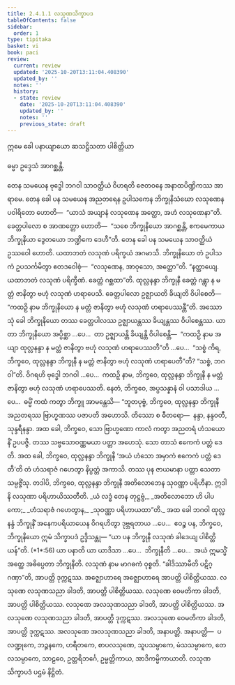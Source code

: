 ```yaml
---
title: 2.4.1.1 လသုဏသိက္ခာပဒ
tableOfContents: false
sidebar:
  order: 1
type: tipitaka
basket: vi
book: paci
review:
  current: review
  updated: '2025-10-20T13:11:04.408390'
  updated_by: ''
  notes: ''
  history:
  - state: review
    date: '2025-10-20T13:11:04.408390'
    updated_by: ''
    notes: ''
    previous_state: draft
---
```



<DynamicBreadcrumb />


<ReviewStatus review={frontmatter.review} showDetails={true} />

<HypothesisAnnotation frontmatter={frontmatter} />


<Paragraph number="2565" type="center" book="paci">
ဣမေ ခေါ ပနာယျာယော ဆသဋ္ဌိသတာ ပါစိတ္တိယာ

  
ဓမ္မာ ဥဒ္ဒေသံ အာဂစ္ဆန္တိ.


</Paragraph>

<Division number="793" book="paci" e="ch" v="2" p="339">

<Paragraph number="2566" book="paci">
တေန သမယေန ဗုဒ္ဓေါ ဘဂဝါ သာဝတ္ထိယံ ဝိဟရတိ ဇေတဝနေ အနာထပိဏ္ဍိကဿ အာရာမေ. တေန ခေါ ပန သမယေန အညတရေန ဥပါသကေန ဘိက္ခုနိသံဃော လသုဏေန ပဝါရိတော ဟောတိ—  “ယာသံ အယျာနံ လသုဏေန အတ္ထော, အဟံ လသုဏေနာ”တိ. ခေတ္တပါလော စ အာဏတ္တော ဟောတိ—  “သစေ ဘိက္ခုနိယော အာဂစ္ဆန္တိ, ဧကမေကာယ ဘိက္ခုနိယာ ဒွေတယော ဘဏ္ဍိကေ ဒေဟီ”တိ. တေန ခေါ ပန သမယေန သာဝတ္ထိယံ ဥဿဝေါ ဟောတိ. ယထာဘတံ လသုဏံ ပရိက္ခယံ အဂမာသိ. ဘိက္ခုနိယော တံ ဥပါသကံ ဥပသင်္ကမိတွာ ဧတဒဝေါစုံ—  “လသုဏေန, အာဝုသော, အတ္ထော”တိ. “နတ္ထာယျေ. ယထာဘတံ လသုဏံ ပရိက္ခီဏံ. ခေတ္တံ ဂစ္ဆထာ”တိ. ထုလ္လနန္ဒာ ဘိက္ခုနီ ခေတ္တံ ဂန္တွာ န မတ္တံ ဇာနိတွာ ဗဟုံ လသုဏံ ဟရာပေသိ. ခေတ္တပါလော ဥဇ္ဈာယတိ ခိယျတိ ဝိပါစေတိ—  “ကထဉှိ နာမ ဘိက္ခုနိယော န မတ္တံ ဇာနိတွာ ဗဟုံ လသုဏံ ဟရာပေဿန္တီ”တိ.
</Paragraph>

<Paragraph number="2567" book="paci">
အဿောသုံ ခေါ ဘိက္ခုနိယော တဿ ခေတ္တပါလဿ ဥဇ္ဈာယန္တဿ ခိယျန္တဿ ဝိပါစေန္တဿ. ယာ တာ ဘိက္ခုနိယော အပ္ပိစ္ဆာ …ပေ…  တာ ဥဇ္ဈာယန္တိ ခိယျန္တိ ဝိပါစေန္တိ—  “ကထဉှိ နာမ အယျာ ထုလ္လနန္ဒာ န မတ္တံ ဇာနိတွာ ဗဟုံ လသုဏံ ဟရာပေဿတီ”တိ …ပေ…  “သစ္စံ ကိရ, ဘိက္ခဝေ, ထုလ္လနန္ဒာ ဘိက္ခုနီ န မတ္တံ ဇာနိတွာ ဗဟုံ လသုဏံ ဟရာပေတီ”တိ? “သစ္စံ, ဘဂဝါ”တိ. ဝိဂရဟိ ဗုဒ္ဓေါ ဘဂဝါ …ပေ…  ကထဉှိ နာမ, ဘိက္ခဝေ, ထုလ္လနန္ဒာ ဘိက္ခုနီ န မတ္တံ ဇာနိတွာ ဗဟုံ လသုဏံ ဟရာပေဿတိ. နေတံ, ဘိက္ခဝေ, အပ္ပသန္နာနံ ဝါ ပသာဒါယ …ပေ…  ဓမ္မိံ ကထံ ကတွာ ဘိက္ခူ အာမန္တေသိ—
</Paragraph>

<Paragraph number="2568" book="paci">
“ဘူတပုဗ္ဗံ, ဘိက္ခဝေ, ထုလ္လနန္ဒာ ဘိက္ခုနီ အညတရဿ ဗြာဟ္မဏဿ ပဇာပတိ အဟောသိ. တိဿော စ ဓီတရော—  နန္ဒာ, နန္ဒဝတီ, သုန္ဒရီနန္ဒာ. အထ ခေါ, ဘိက္ခဝေ, သော ဗြာဟ္မဏော ကာလံ ကတွာ အညတရံ ဟံသယောနိံ ဥပပဇ္ဇိ. တဿ သဗ္ဗသောဝဏ္ဏမယာ ပတ္တာ အဟေသုံ. သော တာသံ ဧကေကံ ပတ္တံ ဒေတိ. အထ ခေါ, ဘိက္ခဝေ, ထုလ္လနန္ဒာ ဘိက္ခုနီ ‘အယံ ဟံသော အမှာကံ ဧကေကံ ပတ္တံ ဒေတီ’တိ တံ ဟံသရာဇံ ဂဟေတွာ နိပ္ပတ္တံ အကာသိ. တဿ ပုန ဇာယမာနာ ပတ္တာ သေတာ သမ္ပဇ္ဇိံသု. တဒါပိ, ဘိက္ခဝေ, ထုလ္လနန္ဒာ ဘိက္ခုနီ အတိလောဘေန သုဝဏ္ဏာ ပရိဟီနာ. ဣဒါနိ လသုဏာ ပရိဟာယိဿတီတိ.
</Paragraph>

<Paragraph number="2569" type="verses" book="paci">
_ယံ လဒ္ဓံ တေန တုဋ္ဌဗ္ဗံ,_  
_အတိလောဘော ဟိ ပါပကော;_  
_ဟံသရာဇံ ဂဟေတွာန,_  
_သုဝဏ္ဏာ ပရိဟာယထာ”တိ._  

</Paragraph>

<Paragraph number="2570" book="paci">
အထ ခေါ ဘဂဝါ ထုလ္လနန္ဒံ ဘိက္ခုနိံ အနေကပရိယာယေန ဝိဂရဟိတွာ ဒုဗ္ဘရတာယ …ပေ…  ဧဝဉ္စ ပန, ဘိက္ခဝေ, ဘိက္ခုနိယော ဣမံ သိက္ခာပဒံ ဥဒ္ဒိသန္တု—
</Paragraph>

</Division>
<Division number="794" book="paci" e="ch" v="2" p="340">

<Paragraph number="2571" book="paci">
<Emphasis>“ယာ ပန ဘိက္ခုနီ လသုဏံ ခါဒေယျ ပါစိတ္တိယန်”</Emphasis>တိ. (*1*:<Emphasis>56</Emphasis>)
</Paragraph>

</Division>
<Division number="795" book="paci" e="ch" v="2" p="340">

<Paragraph number="2572" book="paci">
<Emphasis>ယာ ပနာ</Emphasis>တိ ယာ ယာဒိသာ …ပေ…  <Emphasis>ဘိက္ခုနီ</Emphasis>တိ …ပေ…  အယံ ဣမသ္မိံ အတ္ထေ အဓိပ္ပေတာ ဘိက္ခုနီတိ.
</Paragraph>

<Paragraph number="2573" book="paci">
<Emphasis>လသုဏံ</Emphasis> နာမ မာဂဓကံ ဝုစ္စတိ.
</Paragraph>

<Paragraph number="2574" book="paci">
“ခါဒိဿာမီတိ ပဋိဂ္ဂဏှာ”တိ, အာပတ္တိ ဒုက္ကဋဿ. အဇ္ဈောဟာရေ အဇ္ဈောဟာရေ အာပတ္တိ ပါစိတ္တိယဿ.
</Paragraph>

</Division>
<Division number="796" book="paci" e="ch" v="2" p="340">

<Paragraph number="2575" book="paci">
လသုဏေ လသုဏသညာ ခါဒတိ, အာပတ္တိ ပါစိတ္တိယဿ. လသုဏေ ဝေမတိကာ ခါဒတိ, အာပတ္တိ ပါစိတ္တိယဿ. လသုဏေ အလသုဏသညာ ခါဒတိ, အာပတ္တိ ပါစိတ္တိယဿ.
</Paragraph>

<Paragraph number="2576" book="paci">
အလသုဏေ လသုဏသညာ ခါဒတိ, အာပတ္တိ ဒုက္ကဋဿ. အလသုဏေ ဝေမတိကာ ခါဒတိ, အာပတ္တိ ဒုက္ကဋဿ. အလသုဏေ အလသုဏသညာ ခါဒတိ, အနာပတ္တိ.
</Paragraph>

</Division>
<Division number="797" book="paci" e="ch" v="2" p="340">

<Paragraph number="2577" book="paci">
အနာပတ္တိ—  ပလဏ္ဍုကေ, ဘဉ္ဇနကေ, ဟရီတကေ, စာပလသုဏေ, သူပသမ္ပာကေ, မံသသမ္ပာကေ, တေလသမ္ပာကေ, သာဠဝေ, ဥတ္တရိဘင်္ဂေ, ဥမ္မတ္တိကာယ, အာဒိကမ္မိကာယာတိ.

</Paragraph>
</Division>

<Paragraph number="2578" type="center" book="paci">
လသုဏသိက္ခာပဒံ ပဌမံ နိဋ္ဌိတံ.
</Paragraph>